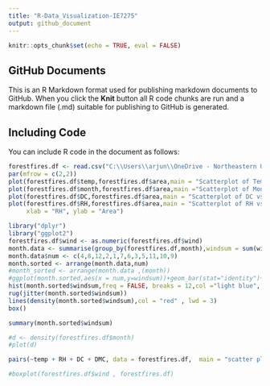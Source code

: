 ---
title: "R-Data_Visualization-IE7275"
output: github_document
---

```{r setup, include=FALSE}
knitr::opts_chunk$set(echo = TRUE, eval = FALSE)
```

## GitHub Documents

This is an R Markdown format used for publishing markdown documents to GitHub. When you click the **Knit** button all R code chunks are run and a markdown file (.md) suitable for publishing to GitHub is generated.

## Including Code

You can include R code in the document as follows:

```{r matrix plot , echo=True}
forestfires.df <- read.csv("C:\\Users\\arjun\\OneDrive - Northeastern University\\data mining\\forestfires.csv")
par(mfrow = c(2,2))
plot(forestfires.df$temp,forestfires.df$area,main = "Scatterplot of Temp Vs Area", xlab = "Temp", ylab = "Area")
plot(forestfires.df$month,forestfires.df$area,main ="Scatterplot of Month Vs Area", xlab = "Month", ylab = "Area")
plot(forestfires.df$DC,forestfires.df$area,main = "Scatterplot of DC vs Area", xlab = "DC", ylab = "Area")
plot(forestfires.df$RH,forestfires.df$area,main = "Scatterplot of RH vs Area",
     xlab = "RH", ylab = "Area")
```
```{r histogram}
library("dplyr")
library("ggplot2")
forestfires.df$wind <- as.numeric(forestfires.df$wind)
month.data <- summarise(group_by(forestfires.df,month),windsum = sum(wind))
month.data$num <- c(4,8,12,2,1,7,6,3,5,11,10,9)
month.sorted <- arrange(month.data,num)
#month_sorted <- arrange(month.data ,(month))
#ggplot(month.sorted,aes(x = num,y=windsum))+geom_bar(stat="identity")+geom_line(data=month.sorted, aes(x=num, y=windsum), colour="blue")
hist(month.sorted$windsum,freq = FALSE, breaks = 12,col ="light blue", main = "Histogram plot", xlab = "windspeed")
rug(jitter(month.sorted$windsum))
lines(density(month.sorted$windsum),col = "red" , lwd = 3)
box()

```

```{r}
summary(month.sorted$windsum)
```

```{r}
#d <- density(forestfires.df$month)
#plot(d)

```

```{r}
pairs(~temp + RH + DC + DMC, data = forestfires.df,  main = "scatter plot")

```
```{r}
#boxplot(forestfires.df$wind , forestfires.df)

```
